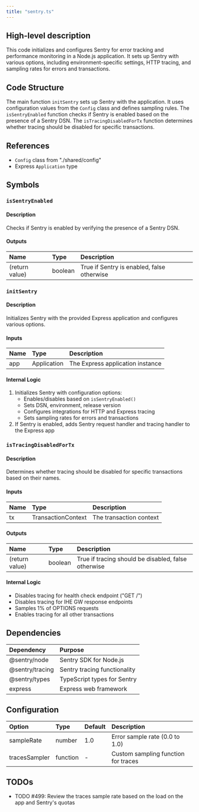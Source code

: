 ```yaml
---
title: "sentry.ts"
---
```


## High-level description
This code initializes and configures Sentry for error tracking and performance monitoring in a Node.js application. It sets up Sentry with various options, including environment-specific settings, HTTP tracing, and sampling rates for errors and transactions.

## Code Structure
The main function `initSentry` sets up Sentry with the application. It uses configuration values from the `Config` class and defines sampling rules. The `isSentryEnabled` function checks if Sentry is enabled based on the presence of a Sentry DSN. The `isTracingDisabledForTx` function determines whether tracing should be disabled for specific transactions.

## References
- `Config` class from "./shared/config"
- Express `Application` type

## Symbols

### `isSentryEnabled`
#### Description
Checks if Sentry is enabled by verifying the presence of a Sentry DSN.

#### Outputs
| Name | Type | Description |
|:-----|:-----|:------------|
| (return value) | boolean | True if Sentry is enabled, false otherwise |

### `initSentry`
#### Description
Initializes Sentry with the provided Express application and configures various options.

#### Inputs
| Name | Type | Description |
|:-----|:-----|:------------|
| app | Application | The Express application instance |

#### Internal Logic
1. Initializes Sentry with configuration options:
   - Enables/disables based on `isSentryEnabled()`
   - Sets DSN, environment, release version
   - Configures integrations for HTTP and Express tracing
   - Sets sampling rates for errors and transactions
2. If Sentry is enabled, adds Sentry request handler and tracing handler to the Express app

### `isTracingDisabledForTx`
#### Description
Determines whether tracing should be disabled for specific transactions based on their names.

#### Inputs
| Name | Type | Description |
|:-----|:-----|:------------|
| tx | TransactionContext | The transaction context |

#### Outputs
| Name | Type | Description |
|:-----|:-----|:------------|
| (return value) | boolean | True if tracing should be disabled, false otherwise |

#### Internal Logic
- Disables tracing for health check endpoint ("GET /")
- Disables tracing for IHE GW response endpoints
- Samples 1% of OPTIONS requests
- Enables tracing for all other transactions

## Dependencies
| Dependency | Purpose |
|:-----------|:--------|
| @sentry/node | Sentry SDK for Node.js |
| @sentry/tracing | Sentry tracing functionality |
| @sentry/types | TypeScript types for Sentry |
| express | Express web framework |

## Configuration
| Option | Type | Default | Description |
|:-------|:-----|:--------|:------------|
| sampleRate | number | 1.0 | Error sample rate (0.0 to 1.0) |
| tracesSampler | function | - | Custom sampling function for traces |

## TODOs
- TODO #499: Review the traces sample rate based on the load on the app and Sentry's quotas